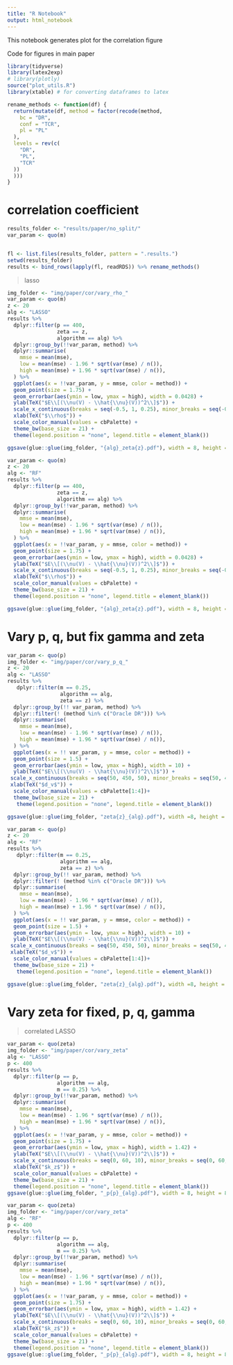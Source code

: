 ```yaml
---
title: "R Notebook"
output: html_notebook
---
```



This notebook generates plot for the correlation figure

Code for figures in main paper 

```r
library(tidyverse)
library(latex2exp)
# library(plotly)
source("plot_utils.R")
library(xtable) # for converting dataframes to latex

rename_methods <- function(df) {
  return(mutate(df, method = factor(recode(method,
    bc = "DR",
    conf = "TCR",
    pl = "PL"
  ),
  levels = rev(c(
    "DR",
    "PL",
    "TCR"
  ))
  )))
}
```

# correlation coefficient

```r
results_folder <- "results/paper/no_split/"
var_param <- quo(m)


fl <- list.files(results_folder, pattern = ".results.")
setwd(results_folder)
results <- bind_rows(lapply(fl, readRDS)) %>% rename_methods()
```

> lasso

```r
img_folder <- "img/paper/cor/vary_rho_"
var_param <- quo(m)
z <- 20
alg <- "LASSO"
results %>%
  dplyr::filter(p == 400, 
                zeta == z,
                algorithm == alg) %>%
  dplyr::group_by(!!var_param, method) %>%
  dplyr::summarise(
    mmse = mean(mse),
    low = mean(mse) - 1.96 * sqrt(var(mse) / n()),
    high = mean(mse) + 1.96 * sqrt(var(mse) / n()),
  ) %>%
  ggplot(aes(x = !!var_param, y = mmse, color = method)) +
  geom_point(size = 1.75) +
  geom_errorbar(aes(ymin = low, ymax = high), width = 0.0428) +
  ylab(TeX("$E\\[(\\nu(V) - \\hat{\\nu}(V))^2\\]$")) +
  scale_x_continuous(breaks = seq(-0.5, 1, 0.25), minor_breaks = seq(-0.5, 1, 0.25)) +
  xlab(TeX("$\\rho$")) +
  scale_color_manual(values = cbPalette) +
  theme_bw(base_size = 21) +
  theme(legend.position = "none", legend.title = element_blank())

ggsave(glue::glue(img_folder, "{alg}_zeta{z}.pdf"), width = 8, height = 8)
```

```r
var_param <- quo(m)
z <- 20
alg <- "RF"
results %>%
  dplyr::filter(p == 400, 
                zeta == z,
                algorithm == alg) %>%
  dplyr::group_by(!!var_param, method) %>%
  dplyr::summarise(
    mmse = mean(mse),
    low = mean(mse) - 1.96 * sqrt(var(mse) / n()),
    high = mean(mse) + 1.96 * sqrt(var(mse) / n()),
  ) %>%
  ggplot(aes(x = !!var_param, y = mmse, color = method)) +
  geom_point(size = 1.75) +
  geom_errorbar(aes(ymin = low, ymax = high), width = 0.0428) +
  ylab(TeX("$E\\[(\\nu(V) - \\hat{\\nu}(V))^2\\]$")) +
  scale_x_continuous(breaks = seq(-0.5, 1, 0.25), minor_breaks = seq(-0.5, 1, 0.25)) +
  xlab(TeX("$\\rho$")) +
  scale_color_manual(values = cbPalette) +
  theme_bw(base_size = 21) +
  theme(legend.position = "none", legend.title = element_blank())

ggsave(glue::glue(img_folder, "{alg}_zeta{z}.pdf"), width = 8, height = 8)
```



# Vary p, q, but fix gamma and zeta 

```r
var_param <- quo(p)
img_folder <- "img/paper/cor/vary_p_q_"
z <- 20
alg <- "LASSO"
results %>%
   dplyr::filter(m == 0.25, 
                 algorithm == alg,
                 zeta == z) %>%
  dplyr::group_by(!! var_param, method) %>%
  dplyr::filter(! (method %in% c("Oracle DR"))) %>%
  dplyr::summarise(
    mmse = mean(mse),
    low = mean(mse) - 1.96 * sqrt(var(mse) / n()),
    high = mean(mse) + 1.96 * sqrt(var(mse) / n()),
  ) %>%
  ggplot(aes(x = !! var_param, y = mmse, color = method)) +
  geom_point(size = 1.5) +
  geom_errorbar(aes(ymin = low, ymax = high), width = 10) +
  ylab(TeX("$E\\[(\\nu(V) - \\hat{\\nu}(V))^2\\]$")) +
 scale_x_continuous(breaks = seq(50, 450, 50), minor_breaks = seq(50, 450, 50)) +
 xlab(TeX("$d_v$")) +
  scale_color_manual(values = cbPalette[1:4])+
  theme_bw(base_size = 21) +
   theme(legend.position = "none", legend.title = element_blank())

ggsave(glue::glue(img_folder, "zeta{z}_{alg}.pdf"), width =8, height = 8)
```


```r
var_param <- quo(p)
z <- 20
alg <- "RF"
results %>%
   dplyr::filter(m == 0.25, 
                 algorithm == alg,
                 zeta == z) %>%
  dplyr::group_by(!! var_param, method) %>%
  dplyr::filter(! (method %in% c("Oracle DR"))) %>%
  dplyr::summarise(
    mmse = mean(mse),
    low = mean(mse) - 1.96 * sqrt(var(mse) / n()),
    high = mean(mse) + 1.96 * sqrt(var(mse) / n()),
  ) %>%
  ggplot(aes(x = !! var_param, y = mmse, color = method)) +
  geom_point(size = 1.5) +
  geom_errorbar(aes(ymin = low, ymax = high), width = 10) +
  ylab(TeX("$E\\[(\\nu(V) - \\hat{\\nu}(V))^2\\]$")) +
 scale_x_continuous(breaks = seq(50, 450, 50), minor_breaks = seq(50, 450, 50)) +
 xlab(TeX("$d_v$")) +
  scale_color_manual(values = cbPalette[1:4])+
  theme_bw(base_size = 21) +
   theme(legend.position = "none", legend.title = element_blank())

ggsave(glue::glue(img_folder, "zeta{z}_{alg}.pdf"), width =8, height = 8)
```

# Vary zeta for fixed, p, q, gamma 


> correlated LASSO

```r
var_param <- quo(zeta)
img_folder <- "img/paper/cor/vary_zeta"
alg <- "LASSO"
p <- 400
results %>%
  dplyr::filter(p == p, 
                algorithm == alg, 
                m == 0.25) %>%
  dplyr::group_by(!!var_param, method) %>%
  dplyr::summarise(
    mmse = mean(mse),
    low = mean(mse) - 1.96 * sqrt(var(mse) / n()),
    high = mean(mse) + 1.96 * sqrt(var(mse) / n()),
  ) %>%
  ggplot(aes(x = !!var_param, y = mmse, color = method)) +
  geom_point(size = 1.75) +
  geom_errorbar(aes(ymin = low, ymax = high), width = 1.42) +
  ylab(TeX("$E\\[(\\nu(V) - \\hat{\\nu}(V))^2\\]$")) +
  scale_x_continuous(breaks = seq(0, 60, 10), minor_breaks = seq(0, 60, 10)) +
  xlab(TeX("$k_z$")) +
  scale_color_manual(values = cbPalette) +
  theme_bw(base_size = 21) +
  theme(legend.position = "none", legend.title = element_blank())
ggsave(glue::glue(img_folder, "_p{p}_{alg}.pdf"), width = 8, height = 8)
```

```r
var_param <- quo(zeta)
img_folder <- "img/paper/cor/vary_zeta"
alg <- "RF"
p <- 400
results %>%
  dplyr::filter(p == p, 
                algorithm == alg, 
                m == 0.25) %>%
  dplyr::group_by(!!var_param, method) %>%
  dplyr::summarise(
    mmse = mean(mse),
    low = mean(mse) - 1.96 * sqrt(var(mse) / n()),
    high = mean(mse) + 1.96 * sqrt(var(mse) / n()),
  ) %>%
  ggplot(aes(x = !!var_param, y = mmse, color = method)) +
  geom_point(size = 1.75) +
  geom_errorbar(aes(ymin = low, ymax = high), width = 1.42) +
  ylab(TeX("$E\\[(\\nu(V) - \\hat{\\nu}(V))^2\\]$")) +
  scale_x_continuous(breaks = seq(0, 60, 10), minor_breaks = seq(0, 60, 10)) +
  xlab(TeX("$k_z$")) +
  scale_color_manual(values = cbPalette) +
  theme_bw(base_size = 21) +
  theme(legend.position = "none", legend.title = element_blank())
ggsave(glue::glue(img_folder, "_p{p}_{alg}.pdf"), width = 8, height = 8)
```